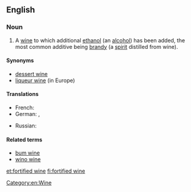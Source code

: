 ==English==
{{wikipedia}}

===Noun===
{{en-noun|head=[[fortified]] [[wine]]}}
# A [[wine]] to which additional [[ethanol]] (an [[alcohol]]) has been added, the most common additive being [[brandy]] (a [[spirit]] distilled from wine).

====Synonyms====
* [[dessert wine]]
* [[liqueur wine]] (in Europe)

====Translations====
{{trans-top|wine with distilled beverage added}}
* French: {{t-|fr|vin muté|m}}
* German: {{t-|de|verstärkter Wein|m}}, {{t-|de|Likörwein|m}}
{{trans-mid}}
* Russian: {{t+|ru|креплёное вино|n|tr=krepljónoje vinó|sc=Cyrl}}
{{trans-bottom}}

====Related terms====
* [[bum wine]]
* [[wino wine]]

[[Category:en:Wine]]

[[et:fortified wine]]
[[fi:fortified wine]]